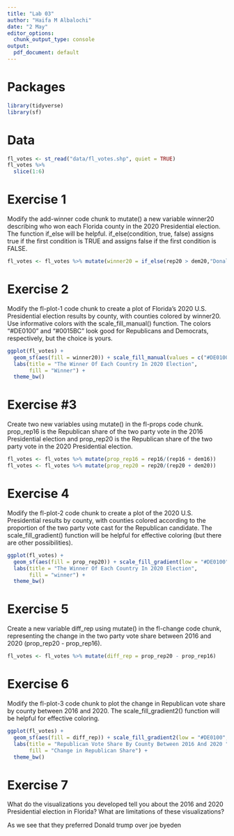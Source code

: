 ```yaml
---
title: "Lab 03"
author: "Haifa M Albalochi"
date: "2 May"
editor_options: 
  chunk_output_type: console
output:
  pdf_document: default
---
```


# Packages

```r
library(tidyverse)
library(sf)
``` 

# Data

```r
fl_votes <- st_read("data/fl_votes.shp", quiet = TRUE)
fl_votes %>%
  slice(1:6)
```


# Exercise 1

Modify the add-winner code chunk to mutate() a new variable winner20 describing who won each Florida county in the 2020 Presidential election. The function if_else will be helpful. if_else(condition, true, false) assigns true if the first condition is TRUE and assigns false if the first condition is FALSE. 

```r
fl_votes <- fl_votes %>% mutate(winner20 = if_else(rep20 > dem20,"Donald Trump","joe Byeden"))
```


# Exercise 2

Modify the fl-plot-1 code chunk to create a plot of Florida’s 2020 U.S. Presidential election results by county, with counties colored by winner20. Use informative colors with the scale_fill_manual() function. The colors “#DE0100” and “#0015BC” look good for Republicans and Democrats, respectively, but the choice is yours. 

```r
ggplot(fl_votes) +
  geom_sf(aes(fill = winner20)) + scale_fill_manual(values = c("#DE0100", "#0015BC")) +
  labs(title = "The Winner Of Each Country In 2020 Election",
       fill = "Winner") + 
  theme_bw() 
```


# Exercise #3

Create two new variables using mutate() in the fl-props code chunk. prop_rep16 is the Republican share of the two party vote in the 2016 Presidential election and prop_rep20 is the Republican share of the two party vote in the 2020 Presidential election. 

```r
fl_votes <- fl_votes %>% mutate(prop_rep16 = rep16/(rep16 + dem16))
fl_votes <- fl_votes %>% mutate(prop_rep20 = rep20/(rep20 + dem20))
```


# Exercise 4

Modify the fl-plot-2 code chunk to create a plot of the 2020 U.S. Presidential results by county, with counties colored according to the proportion of the two party vote cast for the Republican candidate. The scale_fill_gradient() function will be helpful for effective coloring (but there are other possibilities). 

```r
ggplot(fl_votes) +
  geom_sf(aes(fill = prop_rep20)) + scale_fill_gradient(low = "#DE0100", high = "#0015BC")+
  labs(title = "The Winner Of Each Country In 2020 Election",
       fill = "winner") + 
  theme_bw() 
```


# Exercise 5

Create a new variable diff_rep using mutate() in the fl-change code chunk, representing the change in the two party vote share between 2016 and 2020 (prop_rep20 - prop_rep16).

```r
fl_votes <- fl_votes %>% mutate(diff_rep = prop_rep20 - prop_rep16)
```


# Exercise 6

Modify the fl-plot-3 code chunk to plot the change in Republican vote share by county between 2016 and 2020. The scale_fill_gradient2() function will be helpful for effective coloring. 

```r
ggplot(fl_votes) +
  geom_sf(aes(fill = diff_rep)) + scale_fill_gradient2(low = "#DE0100", midpoint = 0, high= "#0015BC")+
  labs(title = "Republican Vote Share By County Between 2016 And 2020 ",
       fill = "Change in Republican Share") + 
  theme_bw() 
```


# Exercise 7

What do the visualizations you developed tell you about the 2016 and 2020 Presidential election in Florida? What are limitations of these visualizations?

As we see that they preferred Donald trump over joe byeden

